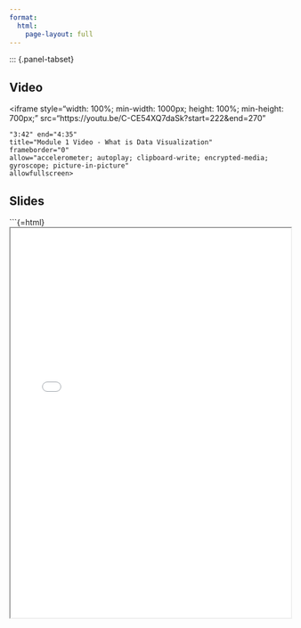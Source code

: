 ```yaml
---
format: 
  html:
    page-layout: full
---
```


::: {.panel-tabset}

## Video

<iframe 
    style="width: 100%; min-width: 1000px; height: 100%; min-height: 700px;" 
    src="https://youtu.be/C-CE54XQ7daSk?start=222&end=270"

    "3:42" end="4:35"
    title="Module 1 Video - What is Data Visualization"
    frameborder="0"
    allow="accelerometer; autoplay; clipboard-write; encrypted-media; gyroscope; picture-in-picture"
    allowfullscreen>
</iframe>

## Slides

```{=html}
<iframe class="slide-deck" style="width: 100%; height: 700px;" src="slides/module0/module0_00.html"></iframe>
